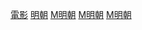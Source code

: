 {{中國歷史劃分類導航|背景電影}}

[[Category:明朝背景作品|電影]]
[[Category:中國朝代背景電影|明朝]]
[[Category:中世紀背景電影|M明朝]]
[[Category:16世紀背景電影|M明朝]]
[[Category:17世紀背景電影|M明朝]]